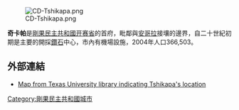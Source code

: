 [[Image:CD-Tshikapa.png|right]]

'''奇卡帕'''是[[剛果民主共和國|剛果民主共和國]][[开赛省|开赛省]]的首府，毗鄰與[[安哥拉|安哥拉]]接壤的邊界，自二十世紀初期是主要的開採[[鑽石|鑽石]]中心，市內有機場設施，2004年人口366,503。

==外部連結==
*[http://www.lib.utexas.edu/maps/africa/congo_demrep_rel98.jpg Map from Texas University library indicating Tshikapa's location]{{Wayback|url=http://www.lib.utexas.edu/maps/africa/congo_demrep_rel98.jpg |date=20111113204547 }}

{{DRCongo-stub}}

[[Category:剛果民主共和國城市|Category:剛果民主共和國城市]]
{{coord|6|25|S|20|48|E|region:CD_type:city|display=title}}